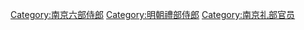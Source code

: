 [[Category:南京六部侍郎|Category:南京六部侍郎]]
[[Category:明朝禮部侍郎|Category:明朝禮部侍郎]]
[[Category:南京礼部官员|Category:南京礼部官员]]